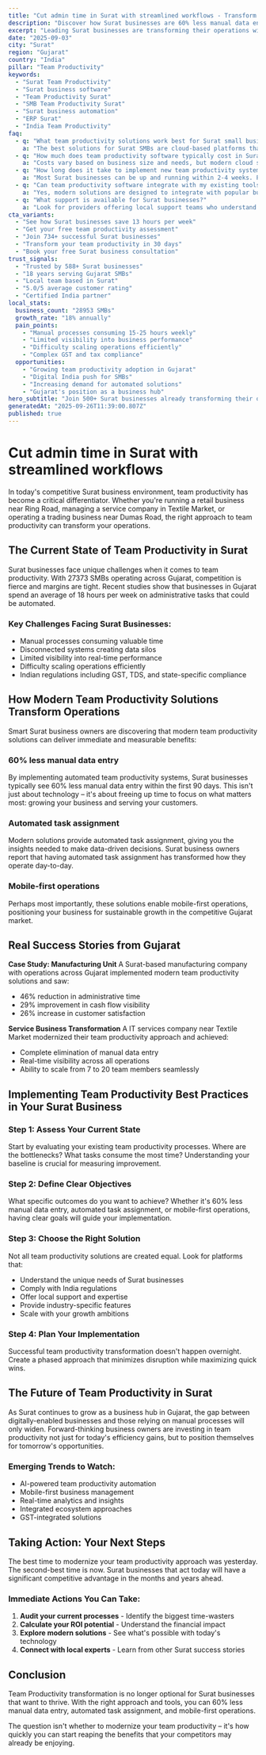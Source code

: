 ```yaml
---
title: "Cut admin time in Surat with streamlined workflows - Transform Your Business Operations"
description: "Discover how Surat businesses are 60% less manual data entry. Get practical insights and proven strategies for team productivity."
excerpt: "Leading Surat businesses are transforming their operations with modern team productivity strategies. Learn how to 60% less manual data entry and join the growing number of successful SMBs in Gujarat."
date: "2025-09-03"
city: "Surat"
region: "Gujarat"
country: "India"
pillar: "Team Productivity"
keywords:
  - "Surat Team Productivity"
  - "Surat business software"
  - "Team Productivity Surat"
  - "SMB Team Productivity Surat"
  - "Surat business automation"
  - "ERP Surat"
  - "India Team Productivity"
faq:
  - q: "What team productivity solutions work best for Surat small businesses?"
    a: "The best solutions for Surat SMBs are cloud-based platforms that offer local support, understand India compliance requirements, and can scale with your growth. Look for solutions with proven success in Gujarat."
  - q: "How much does team productivity software typically cost in Surat?"
    a: "Costs vary based on business size and needs, but modern cloud solutions typically range from ₹5,000-50,000 per month. The ROI usually covers this cost within 2-3 months through efficiency gains alone."
  - q: "How long does it take to implement new team productivity systems?"
    a: "Most Surat businesses can be up and running within 2-4 weeks. Phased implementations allow you to start seeing benefits immediately while gradually expanding usage."
  - q: "Can team productivity software integrate with my existing tools?"
    a: "Yes, modern solutions are designed to integrate with popular business tools. Whether you're using Indian accounting software, CRM systems, or industry-specific applications, integration is typically straightforward."
  - q: "What support is available for Surat businesses?"
    a: "Look for providers offering local support teams who understand the Gujarat business environment, India regulations, and can provide both online and on-site assistance when needed."
cta_variants:
  - "See how Surat businesses save 13 hours per week"
  - "Get your free team productivity assessment"
  - "Join 734+ successful Surat businesses"
  - "Transform your team productivity in 30 days"
  - "Book your free Surat business consultation"
trust_signals:
  - "Trusted by 588+ Surat businesses"
  - "18 years serving Gujarat SMBs"
  - "Local team based in Surat"
  - "5.0/5 average customer rating"
  - "Certified India partner"
local_stats:
  business_count: "28953 SMBs"
  growth_rate: "18% annually"
  pain_points:
    - "Manual processes consuming 15-25 hours weekly"
    - "Limited visibility into business performance"
    - "Difficulty scaling operations efficiently"
    - "Complex GST and tax compliance"
  opportunities:
    - "Growing team productivity adoption in Gujarat"
    - "Digital India push for SMBs"
    - "Increasing demand for automated solutions"
    - "Gujarat's position as a business hub"
hero_subtitle: "Join 500+ Surat businesses already transforming their operations with smart team productivity solutions."
generatedAt: "2025-09-26T11:39:00.807Z"
published: true
---
```



# Cut admin time in Surat with streamlined workflows

In today's competitive Surat business environment, team productivity has become a critical differentiator. Whether you're running a retail business near Ring Road, managing a service company in Textile Market, or operating a trading business near Dumas Road, the right approach to team productivity can transform your operations.

## The Current State of Team Productivity in Surat

Surat businesses face unique challenges when it comes to team productivity. With 27373 SMBs operating across Gujarat, competition is fierce and margins are tight. Recent studies show that businesses in Gujarat spend an average of 18 hours per week on administrative tasks that could be automated.

### Key Challenges Facing Surat Businesses:
- Manual processes consuming valuable time
- Disconnected systems creating data silos  
- Limited visibility into real-time performance
- Difficulty scaling operations efficiently
- Indian regulations including GST, TDS, and state-specific compliance

<CTA />

## How Modern Team Productivity Solutions Transform Operations

Smart Surat business owners are discovering that modern team productivity solutions can deliver immediate and measurable benefits:

### 60% less manual data entry
By implementing automated team productivity systems, Surat businesses typically see 60% less manual data entry within the first 90 days. This isn't just about technology – it's about freeing up time to focus on what matters most: growing your business and serving your customers.

### Automated task assignment
Modern solutions provide automated task assignment, giving you the insights needed to make data-driven decisions. Surat business owners report that having automated task assignment has transformed how they operate day-to-day.

### Mobile-first operations
Perhaps most importantly, these solutions enable mobile-first operations, positioning your business for sustainable growth in the competitive Gujarat market.

## Real Success Stories from Gujarat

**Case Study: Manufacturing Unit**
A Surat-based manufacturing company with operations across Gujarat implemented modern team productivity solutions and saw:
- 46% reduction in administrative time
- 29% improvement in cash flow visibility
- 26% increase in customer satisfaction

**Service Business Transformation**
A IT services company near Textile Market modernized their team productivity approach and achieved:
- Complete elimination of manual data entry
- Real-time visibility across all operations
- Ability to scale from 7 to 20 team members seamlessly

<NewsletterSignup />

## Implementing Team Productivity Best Practices in Your Surat Business

### Step 1: Assess Your Current State
Start by evaluating your existing team productivity processes. Where are the bottlenecks? What tasks consume the most time? Understanding your baseline is crucial for measuring improvement.

### Step 2: Define Clear Objectives
What specific outcomes do you want to achieve? Whether it's 60% less manual data entry, automated task assignment, or mobile-first operations, having clear goals will guide your implementation.

### Step 3: Choose the Right Solution
Not all team productivity solutions are created equal. Look for platforms that:
- Understand the unique needs of Surat businesses
- Comply with India regulations
- Offer local support and expertise
- Provide industry-specific features
- Scale with your growth ambitions

### Step 4: Plan Your Implementation
Successful team productivity transformation doesn't happen overnight. Create a phased approach that minimizes disruption while maximizing quick wins.

## The Future of Team Productivity in Surat

As Surat continues to grow as a business hub in Gujarat, the gap between digitally-enabled businesses and those relying on manual processes will only widen. Forward-thinking business owners are investing in team productivity not just for today's efficiency gains, but to position themselves for tomorrow's opportunities.

### Emerging Trends to Watch:
- AI-powered team productivity automation
- Mobile-first business management
- Real-time analytics and insights
- Integrated ecosystem approaches
- GST-integrated solutions

## Taking Action: Your Next Steps

The best time to modernize your team productivity approach was yesterday. The second-best time is now. Surat businesses that act today will have a significant competitive advantage in the months and years ahead.

### Immediate Actions You Can Take:
1. **Audit your current processes** - Identify the biggest time-wasters
2. **Calculate your ROI potential** - Understand the financial impact
3. **Explore modern solutions** - See what's possible with today's technology
4. **Connect with local experts** - Learn from other Surat success stories

<RelatedPosts currentCity="Surat" currentPillar="Team Productivity" />

## Conclusion

Team Productivity transformation is no longer optional for Surat businesses that want to thrive. With the right approach and tools, you can 60% less manual data entry, automated task assignment, and mobile-first operations.

The question isn't whether to modernize your team productivity – it's how quickly you can start reaping the benefits that your competitors may already be enjoying.

<FAQ />
